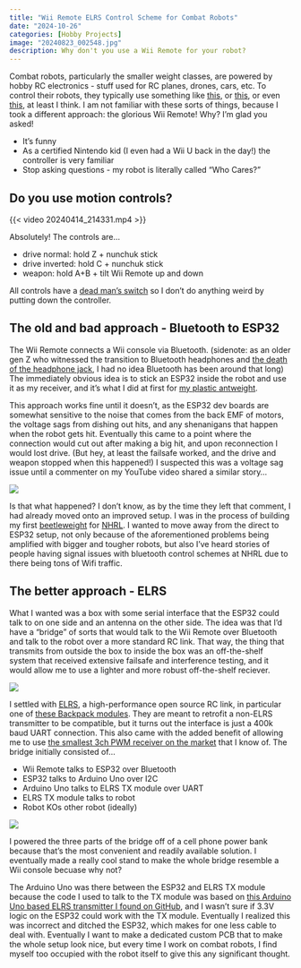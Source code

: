 ```yaml
---
title: "Wii Remote ELRS Control Scheme for Combat Robots"
date: "2024-10-26"
categories: [Hobby Projects]
image: "20240823_002548.jpg"
description: Why don't you use a Wii Remote for your robot?
---
```


Combat robots, particularly the smaller weight classes, are powered by hobby RC electronics - stuff used for RC planes, drones, cars, etc. To control their robots, they typically use something like [this](https://www.frsky-rc.com/product/taranis-q-x7-2/), or [this](https://radiomasterrc.com/products/zorro-radio-controller?variant=46486367371456), or even [this](https://radiomasterrc.com/products/mt12-surface-radio-controller?variant=48008718057703), at least I think. I am not familiar with these sorts of things, because I took a different approach: the glorious Wii Remote! Why? I'm glad you asked!

* It's funny
* As a certified Nintendo kid (I even had a Wii U back in the day!) the controller is very familiar
* Stop asking questions - my robot is literally called "Who Cares?"

## Do you use motion controls?

{{< video 20240414_214331.mp4 >}}

Absolutely! The controls are...

* drive normal: hold Z + nunchuk stick
* drive inverted: hold C + nunchuk stick
* weapon: hold A+B + tilt Wii Remote up and down

All controls have a [dead man's switch](https://en.wikipedia.org/wiki/Dead_man%27s_switch) so I don't do anything weird by putting down the controller.

## The old and bad approach - Bluetooth to ESP32

The Wii Remote connects a Wii console via Bluetooth. (sidenote: as an older gen Z who witnessed the transition to Bluetooth headphones and [the death of the headphone jack](https://www.bbc.com/news/technology-37303181), I had no idea Bluetooth has been around that long) The immediately obvious idea is to stick an ESP32 inside the robot and use it as my receiver, and it's what I did at first for [my plastic antweight](../plant/index.qmd).

This approach works fine until it doesn't, as the ESP32 dev boards are somewhat sensitive to the noise that comes from the back EMF of motors, the voltage sags from dishing out hits, and any shenanigans that happen when the robot gets hit. Eventually this came to a point where the connection would cut out after making a big hit, and upon reconnection I would lost drive. (But hey, at least the failsafe worked, and the drive and weapon stopped when this happened!) I suspected this was a voltage sag issue until a commenter on my YouTube video shared a similar story...

![](comment.png){fig-alt="from \@Anguriel1986, Great video!  Loved the combat and the humor. I'm not sure if it's the same thing, but I had a similar controller disconnect issue with my ant weight (also using an ESP32 and bluetooth controller).  The issue turned out to be the boot button on the microcontroller.  Sometimes big hits would cause the button to trigger, the board to reboot, and the controller to disconnect until I went through the pairing process again.  Other times it would still think the controller was connected, but wouldn't accept input until I fully shut down and re-paired the controller.  As a short term fix, a big glob of hot glue on the button worked great! Reply from me: THAT MAKES SO MUCH SENSE! What you're describing is basically what happened. I didn't show it, but in that final grudge where the drum split, the same thing happened where it died and couldn't accept input. We opened the box, power cycled, and just as you described, it came back to life."}

Is that what happened? I don't know, as by the time they left that comment, I had already moved onto an improved setup. I was in the process of building my first [beetleweight](../beetleweight/index.qmd) for [NHRL](nhrl.io). I wanted to move away from the direct to ESP32 setup, not only because of the aforementioned problems being amplified with bigger and tougher robots, but also I've heard stories of people having signal issues with bluetooth control schemes at NHRL due to there being tons of Wifi traffic.

## The better approach - ELRS

What I wanted was a box with some serial interface that the ESP32 could talk to on one side and an antenna on the other side. The idea was that I'd have a "bridge" of sorts that would talk to the Wii Remote over Bluetooth and talk to the robot over a more standard RC link. That way, the thing that transmits from outside the box to inside the box was an off-the-shelf system that received extensive failsafe and interference testing, and it would allow me to use a lighter and more robust off-the-shelf reciever.

![](unnamed.jpg)

I settled with [ELRS](https://www.expresslrs.org/), a high-performance open source RC link, in particular one of [these Backpack modules](https://betafpv.com/products/elrs-micro-tx-module). They are meant to retrofit a non-ELRS transmitter to be compatible, but it turns out the interface is just a 400k baud UART connection. This also came with the added benefit of allowing me to use [the smallest 3ch PWM receiver on the market](https://betafpv.com/collections/expresslrs-series/products/elrs-lite-receiver) that I know of. The bridge initially consisted of...

* Wii Remote talks to ESP32 over Bluetooth
* ESP32 talks to Arduino Uno over I2C
* Arduino Uno talks to ELRS TX module over UART
* ELRS TX module talks to robot 
* Robot KOs other robot (ideally)

![](20240823_002548.jpg)

I powered the three parts of the bridge off of a cell phone power bank because that's the most convenient and readily available solution. I eventually made a really cool stand to make the whole bridge resemble a Wii console becuase why not?

The Arduino Uno was there between the ESP32 and ELRS TX module because the code I used to talk to the TX module was based on [this Arduino Uno based ELRS transmitter I found on GitHub](https://github.com/kkbin505/Arduino-Transmitter-for-ELRS), and I wasn't sure if 3.3V logic on the ESP32 could work with the TX module. Eventually I realized this was incorrect and ditched the ESP32, which makes for one less cable to deal with. Eventually I want to make a dedicated custom PCB that to make the whole setup look nice, but every time I work on combat robots, I find myself too occupied with the robot itself to give this any significant thought.
